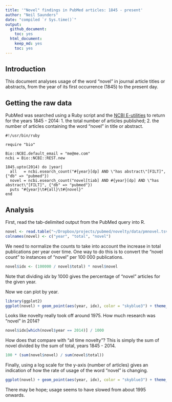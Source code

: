 ```yaml
---
title: '"Novel" findings in PubMed articles: 1845 - present'
author: "Neil Saunders"
date: "compiled `r Sys.time()`"
output:
  github_document:
    toc: yes
  html_document: 
    keep_md: yes
    toc: yes
---
```


## Introduction
This document analyses usage of the word "novel" in journal article titles or abstracts, from the year of its first occurrence (1845) to the present day.

## Getting the raw data
PubMed was searched using a Ruby script and the [NCBI E-utilities](http://www.ncbi.nlm.nih.gov/books/NBK25501/) to return for the years 1845 - 2014: 1. the total number of articles published; 2. the number of articles containing the word "novel" in title or abstract.

```
#!/usr/bin/ruby
 
require "bio"
 
Bio::NCBI.default_email = "me@me.com"
ncbi = Bio::NCBI::REST.new
 
1845.upto(2014) do |year|
  all   = ncbi.esearch_count("#{year}[dp] AND \"has abstract\"[FILT]", {"db" => "pubmed"})
  novel = ncbi.esearch_count("novel[tiab] AND #{year}[dp] AND \"has abstract\"[FILT]", {"db" => "pubmed"})
  puts "#{year}\t#{all}\t#{novel}"
end
```
## Analysis
First, read the tab-delimited output from the PubMed query into R.

```r
novel <- read.table("~/Dropbox/projects/pubmed/novelty/data/pmnovel.tsv", sep = "\t", stringsAsFactors = FALSE, header = FALSE)
colnames(novel) <- c("year", "total", "novel")
```

We need to normalize the counts to take into account the increase in total publications per year over time. One way to do this is to convert the "novel count" to instances of "novel" per 100 000 publications. 

```r
novel$idx <- (100000 / novel$total) * novel$novel
```

Note that dividing _idx_ by 1000 gives the percentage of "novel" articles for the given year.

Now we can plot by year.

```r
library(ggplot2)
ggplot(novel) + geom_point(aes(year, idx), color = "skyblue3") + theme_bw() + scale_x_continuous(breaks = seq(1845, 2015, 10)) + scale_y_continuous(breaks = seq(0, 8000, 1000)) + labs(y = "\"novel\" articles / 100 000 articles", x = "year published [DP]", title = "PubMed articles containing \"novel\" in title or abstract 1845 - 2014")
```

Looks like novelty really took off around 1975. How much research was "novel" in 2014?

```r
novel$idx[which(novel$year == 2014)] / 1000
```

How does that compare with "all time novelty"? This is simply the sum of novel divided by the sum of total, years 1845 - 2014.

```r
100 * (sum(novel$novel) / sum(novel$total))
```

Finally, using a log scale for the y-axis (number of articles) gives an indication of how the rate of usage of the word "novel" is changing.

```r
ggplot(novel) + geom_point(aes(year, idx), color = "skyblue3") + theme_bw() + scale_x_continuous(breaks = seq(1845, 2015, 10))  + labs(y = "\"novel\" articles / 100 000 articles (log10 scale)", x = "year published [DP]", title = "PubMed articles containing \"novel\" in title or abstract 1845 - 2014") + scale_y_log10()
```

There may be hope; usage seems to have slowed from about 1995 onwards.